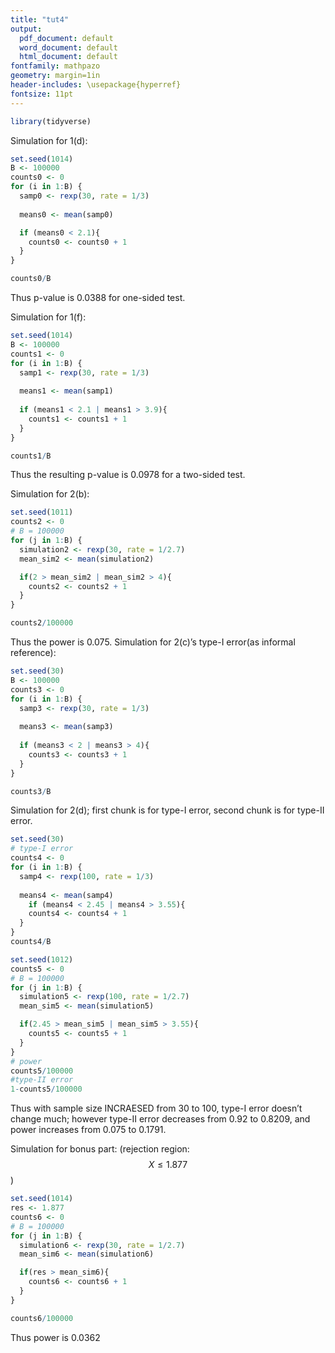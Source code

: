 ---
title: "tut4"
output:
  pdf_document: default
  word_document: default
  html_document: default
fontfamily: mathpazo
geometry: margin=1in
header-includes: \usepackage{hyperref}
fontsize: 11pt
---
```{r, include=FALSE}
library(tidyverse)
```


Simulation for 1(d): 
```{r}

set.seed(1014)
B <- 100000
counts0 <- 0
for (i in 1:B) {
  samp0 <- rexp(30, rate = 1/3)
  
  means0 <- mean(samp0)

  if (means0 < 2.1){
    counts0 <- counts0 + 1
  }
}

counts0/B
```
Thus p-value is 0.0388 for one-sided test. 
\newpage

Simulation for 1(f):
```{r}
set.seed(1014)
B <- 100000
counts1 <- 0
for (i in 1:B) {
  samp1 <- rexp(30, rate = 1/3)
  
  means1 <- mean(samp1)
  
  if (means1 < 2.1 | means1 > 3.9){
    counts1 <- counts1 + 1
  }
}

counts1/B
```
Thus the resulting p-value is 0.0978 for a two-sided test. 
\newpage


Simulation for 2(b):
```{r}
set.seed(1011)
counts2 <- 0
# B = 100000
for (j in 1:B) {
  simulation2 <- rexp(30, rate = 1/2.7)
  mean_sim2 <- mean(simulation2)

  if(2 > mean_sim2 | mean_sim2 > 4){
    counts2 <- counts2 + 1
  }
}

counts2/100000
```
Thus the power is 0.075. 
\newpage
Simulation for 2(c)'s type-I error(as informal reference):
```{r}
set.seed(30)
B <- 100000
counts3 <- 0
for (i in 1:B) {
  samp3 <- rexp(30, rate = 1/3)
  
  means3 <- mean(samp3)
  
  if (means3 < 2 | means3 > 4){
    counts3 <- counts3 + 1
  }
}

counts3/B
```

\newpage
Simulation for 2(d); first chunk is for type-I error, second chunk is for type-II error. 
```{r}
set.seed(30)
# type-I error
counts4 <- 0
for (i in 1:B) {
  samp4 <- rexp(100, rate = 1/3)
  
  means4 <- mean(samp4)
    if (means4 < 2.45 | means4 > 3.55){
    counts4 <- counts4 + 1
  }
}
counts4/B
```
```{r}
set.seed(1012)
counts5 <- 0
# B = 100000
for (j in 1:B) {
  simulation5 <- rexp(100, rate = 1/2.7)
  mean_sim5 <- mean(simulation5)

  if(2.45 > mean_sim5 | mean_sim5 > 3.55){
    counts5 <- counts5 + 1
  }
}
# power
counts5/100000
#type-II error
1-counts5/100000
```
Thus with sample size INCRAESED from 30 to 100, type-I error doesn't change much; however type-II error decreases from 0.92 to 0.8209, and power increases from 0.075 to 0.1791. 
\newpage

Simulation for bonus part: (rejection region: $$X\leq 1.877$$)
```{r}
set.seed(1014)
res <- 1.877
counts6 <- 0
# B = 100000
for (j in 1:B) {
  simulation6 <- rexp(30, rate = 1/2.7)
  mean_sim6 <- mean(simulation6)

  if(res > mean_sim6){
    counts6 <- counts6 + 1
  }
}

counts6/100000
```
Thus power is 0.0362
